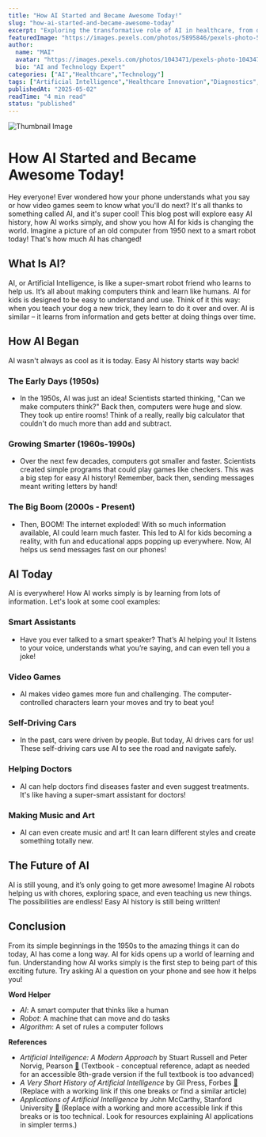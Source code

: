 ```yaml
---
title: "How AI Started and Became Awesome Today!"
slug: "how-ai-started-and-became-awesome-today"
excerpt: "Exploring the transformative role of AI in healthcare, from diagnostics to drug discovery."
featuredImage: "https://images.pexels.com/photos/5895846/pexels-photo-5895846.jpeg?auto=compress&cs=tinysrgb&w=1260&h=750&dpr=1"
author:
  name: "MAI"
  avatar: "https://images.pexels.com/photos/1043471/pexels-photo-1043471.jpeg?auto=compress&cs=tinysrgb&w=1260&h=750&dpr=1"
  bio: "AI and Technology Expert"
categories: ["AI","Healthcare","Technology"]
tags: ["Artificial Intelligence","Healthcare Innovation","Diagnostics","Drug Discovery"]
publishedAt: "2025-05-02"
readTime: "4 min read"
status: "published"
---
```

![Thumbnail Image](https://images.pexels.com/photos/5895846/pexels-photo-5895846.jpeg?auto=compress&cs=tinysrgb&w=1260&h=750&dpr=1 "AI in Healthcare")

# How AI Started and Became Awesome Today!

Hey everyone! Ever wondered how your phone understands what you say or how video games seem to know what you'll do next?  It's all thanks to something called AI, and it's super cool! This blog post will explore easy AI history, how AI works simply, and show you how AI for kids is changing the world.  Imagine a picture of an old computer from 1950 next to a smart robot today!  That's how much AI has changed!

## What Is AI?

AI, or Artificial Intelligence, is like a super-smart robot friend who learns to help us. It’s all about making computers think and learn like humans.  AI for kids is designed to be easy to understand and use.  Think of it this way:  when you teach your dog a new trick, they learn to do it over and over. AI is similar – it learns from information and gets better at doing things over time.

## How AI Began

AI wasn't always as cool as it is today.  Easy AI history starts way back!

### The Early Days (1950s)

*   In the 1950s, AI was just an idea! Scientists started thinking, "Can we make computers think?"  Back then, computers were huge and slow.  They took up entire rooms!  Think of a really, really big calculator that couldn't do much more than add and subtract.

###  Growing Smarter (1960s-1990s)

*   Over the next few decades, computers got smaller and faster.  Scientists created simple programs that could play games like checkers.  This was a big step for easy AI history! Remember, back then, sending messages meant writing letters by hand!

### The Big Boom (2000s - Present)

*   Then, BOOM! The internet exploded! With so much information available, AI could learn much faster.  This led to AI for kids becoming a reality, with fun and educational apps popping up everywhere.  Now, AI helps us send messages fast on our phones!

## AI Today

AI is everywhere! How AI works simply is by learning from lots of information. Let's look at some cool examples:

###  Smart Assistants

*   Have you ever talked to a smart speaker? That’s AI helping you!  It listens to your voice, understands what you’re saying, and can even tell you a joke!

###  Video Games

*   AI makes video games more fun and challenging.  The computer-controlled characters learn your moves and try to beat you!

###  Self-Driving Cars

*   In the past, cars were driven by people. But today, AI drives cars for us! These self-driving cars use AI to see the road and navigate safely.

###  Helping Doctors

*   AI can help doctors find diseases faster and even suggest treatments.  It's like having a super-smart assistant for doctors!

###  Making Music and Art

*   AI can even create music and art! It can learn different styles and create something totally new.

## The Future of AI

AI is still young, and it’s only going to get more awesome! Imagine AI robots helping us with chores, exploring space, and even teaching us new things. The possibilities are endless!  Easy AI history is still being written!

## Conclusion

From its simple beginnings in the 1950s to the amazing things it can do today, AI has come a long way.  AI for kids opens up a world of learning and fun.  Understanding how AI works simply is the first step to being part of this exciting future.  Try asking AI a question on your phone and see how it helps you!

**Word Helper**
- *AI*: A smart computer that thinks like a human
- *Robot*: A machine that can move and do tasks
- *Algorithm*: A set of rules a computer follows


**References**

- *Artificial Intelligence: A Modern Approach* by Stuart Russell and Peter Norvig, Pearson [🔗](https://aima.cs.berkeley.edu/) (Textbook - conceptual reference, adapt as needed for an accessible 8th-grade version if the full textbook is too advanced)
- *A Very Short History of Artificial Intelligence* by Gil Press, Forbes [🔗](https://www.forbes.com/sites/gilpress/2016/12/30/a-very-short-history-of-artificial-intelligence-ai/?sh=4d7d12636fba) (Replace with a working link if this one breaks or find a similar article)
- *Applications of Artificial Intelligence* by John McCarthy, Stanford University [🔗](http://jmc.stanford.edu/articles/mccarthy/mccarthy_ai_applications_1998.html)  (Replace with a working and more accessible link if this breaks or is too technical. Look for resources explaining AI applications in simpler terms.)

